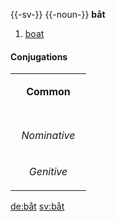{{-sv-}}
{{-noun-}}
'''båt'''

#[[boat]]

====Conjugations====
{| border=1 cellspacing=0 
| bgcolor=#FFFFF0 colspan=5 align=center | '''Common''' 
|- 
|- bgcolor=#FFFFF0 align=center 
! rowspan=2 | 
| colspan=2 width=105 | ''Singular'' 
| colspan=2 | ''Plural'' 
|- bgcolor=#FFFFF0 align=center 
| width=105 | ''Indefinite'' 
| width=105 | ''Definite'' 
| width=105 | ''Indefinite'' 
|  width=105 | ''Definite'' 
|- align=center 
| width=105 bgcolor=#FFFFF0 | ''Nominative'' 
| [[båt]] 
| [[båten]] 
| [[båtar]] 
| [[båtarna]] 
|- align=center 
| width=105 bgcolor=#FFFFF0 | ''Genitive'' 
| [[båts]] 
| [[båtens]] 
| [[båtars]] 
| [[båtarnas]]
|}

[[de:båt]]
[[sv:båt]]